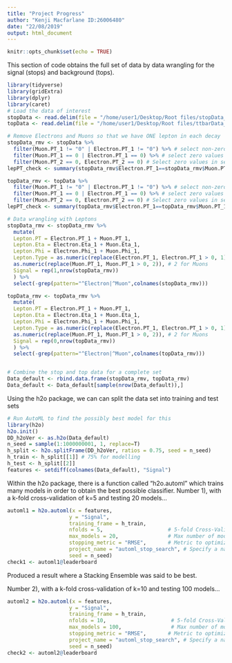 ```yaml
---
title: "Project Progress"
author: "Kenji Macfarlane ID:26006480"
date: "22/08/2019"
output: html_document
---
```


```r
knitr::opts_chunk$set(echo = TRUE)
```


This section of code obtains the full set of data by data wrangling for the signal (stops) and background (tops).
```r
library(tidyverse)
library(gridExtra)
library(dplyr)
library(caret)
# Load the data of interest
stopData <- read.delim(file = "/home/user1/Desktop/Root files/stopData_1m_Default.txt", sep = ",")
topData <- read.delim(file = "/home/user1/Desktop/Root files/ttbarData_1m.txt", sep = ",")

# Remove Electrons and Muons so that we have ONE lepton in each decay
stopData_rmv <- stopData %>% 
  filter(Muon.PT_1 != "0" | Electron.PT_1 != "0") %>% # select non-zero values
  filter(Muon.PT_1 == 0 | Electron.PT_1 == 0) %>% # select zero values
  filter(Muon.PT_2 == 0, Electron.PT_2 == 0) # Select zero values in second order PTs
lepPT_check <- summary(stopData_rmv$Electron.PT_1==stopData_rmv$Muon.PT_1) # Check if PT1 for E and M are different at each entry

topData_rmv <- topData %>% 
  filter(Muon.PT_1 != "0" | Electron.PT_1 != "0") %>% # select non-zero values
  filter(Muon.PT_1 == 0 | Electron.PT_1 == 0) %>% # select zero values
  filter(Muon.PT_2 == 0, Electron.PT_2 == 0) # Select zero values in second order PTs
lepPT_check <- summary(topData_rmv$Electron.PT_1==topData_rmv$Muon.PT_1) # Check if PT1 for E and M are different at each entry

# Data wrangling with Leptons
stopData_rmv <- stopData_rmv %>%
  mutate(
  Lepton.PT = Electron.PT_1 + Muon.PT_1,
  Lepton.Eta = Electron.Eta_1 + Muon.Eta_1,
  Lepton.Phi = Electron.Phi_1 + Muon.Phi_1,
  Lepton.Type = as.numeric(replace(Electron.PT_1, Electron.PT_1 > 0, 1)) + # 1 for Electrons
  as.numeric(replace(Muon.PT_1, Muon.PT_1 > 0, 2)), # 2 for Muons
  Signal = rep(1,nrow(stopData_rmv))
  ) %>%
  select(-grep(pattern="^Electron|^Muon",colnames(stopData_rmv)))

topData_rmv <- topData_rmv %>%
  mutate(
  Lepton.PT = Electron.PT_1 + Muon.PT_1,
  Lepton.Eta = Electron.Eta_1 + Muon.Eta_1,
  Lepton.Phi = Electron.Phi_1 + Muon.Phi_1,
  Lepton.Type = as.numeric(replace(Electron.PT_1, Electron.PT_1 > 0, 1)) + # 1 for Electrons
  as.numeric(replace(Muon.PT_1, Muon.PT_1 > 0, 2)), # 2 for Muons
  Signal = rep(0,nrow(topData_rmv))
  ) %>%
  select(-grep(pattern="^Electron|^Muon",colnames(topData_rmv)))


# Combine the stop and top data for a complete set
Data_default <- rbind.data.frame(stopData_rmv, topData_rmv)
Data_default <- Data_default[sample(nrow(Data_default)),]
```

Using the h2o package, we can can split the data set into training and test sets
```r
# Run AutoML to find the possibly best model for this
library(h2o)
h2o.init()
DD_h2oVer <- as.h2o(Data_default)
n_seed = sample(1:1000000001, 1, replace=T)
h_split <- h2o.splitFrame(DD_h2oVer, ratios = 0.75, seed = n_seed)
h_train <- h_split[[1]] # 75% for modelling
h_test <- h_split[[2]]
features <- setdiff(colnames(Data_default), "Signal")
```

Within the h2o package, there is a function called "h2o.automl" which trains many models in order to obtain the best possible classifier.
Number 1), with a k-fold cross-validation of k=5 and testing 20 models... 
```r
automl1 = h2o.automl(x = features,
                    y = "Signal",
                    training_frame = h_train,
                    nfolds = 5,                     # 5-fold Cross-Validation
                    max_models = 20,                # Max number of models
                    stopping_metric = "RMSE",       # Metric to optimize
                    project_name = "automl_stop_search", # Specify a name so you can add more models later
                    seed = n_seed) 
check1 <- automl1@leaderboard
```
Produced a result where a Stacking Ensemble was said to be best.

Number 2), with a k-fold cross-validation of k=10 and testing 100 models... 
```r
automl2 = h2o.automl(x = features,
                    y = "Signal",
                    training_frame = h_train,
                    nfolds = 10,                     # 5-fold Cross-Validation
                    max_models = 100,                # Max number of models
                    stopping_metric = "RMSE",       # Metric to optimize
                    project_name = "automl_stop_search", # Specify a name so you can add more models later
                    seed = n_seed) 
check2 <- automl2@leaderboard

```

